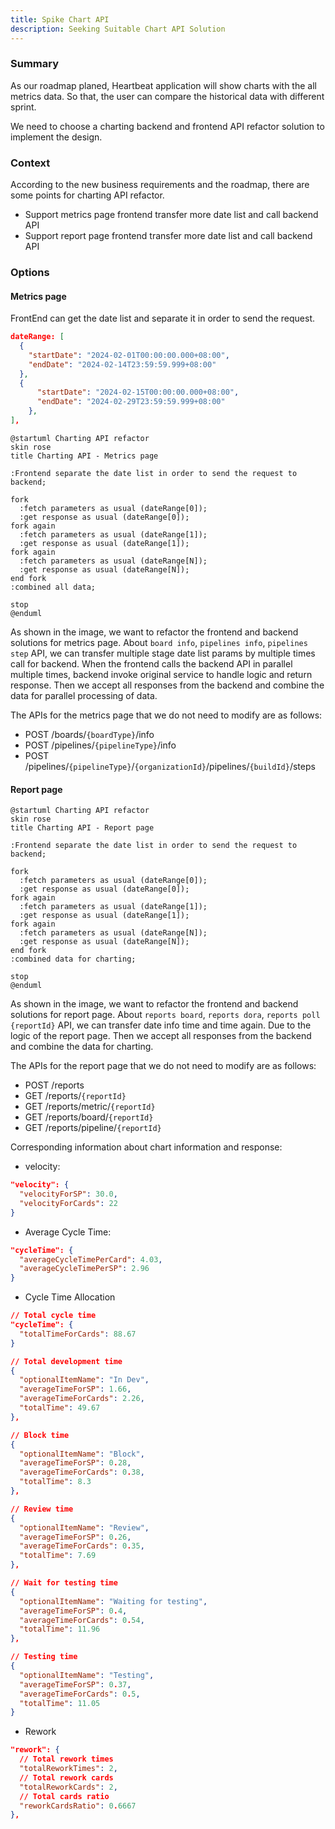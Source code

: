 ```yaml
---
title: Spike Chart API
description: Seeking Suitable Chart API Solution
---
```


### Summary

As our roadmap planed, Heartbeat application will show charts with the all metrics data.
So that, the user can compare the historical data with different sprint.

We need to choose a charting backend and frontend API refactor solution to implement the design.

### Context

According to the new business requirements and the roadmap, there are some points for charting API refactor.

* Support metrics page frontend transfer more date list and call backend API
* Support report page frontend transfer more date list and call backend API

### Options

#### Metrics page

FrontEnd can get the date list and separate it in order to send the request.

```json
dateRange: [
  {
    "startDate": "2024-02-01T00:00:00.000+08:00",
    "endDate": "2024-02-14T23:59:59.999+08:00"
  },
  {
      "startDate": "2024-02-15T00:00:00.000+08:00",
      "endDate": "2024-02-29T23:59:59.999+08:00"
    },
],
```

```plantuml
@startuml Charting API refactor
skin rose
title Charting API - Metrics page

:Frontend separate the date list in order to send the request to backend;

fork
  :fetch parameters as usual (dateRange[0]);
  :get response as usual (dateRange[0]);
fork again
  :fetch parameters as usual (dateRange[1]);
  :get response as usual (dateRange[1]);
fork again
  :fetch parameters as usual (dateRange[N]);
  :get response as usual (dateRange[N]);
end fork
:combined all data;

stop
@enduml
```

As shown in the image, we want to refactor the frontend and backend solutions for metrics page. About `board info`, `pipelines info`,
`pipelines step` API, we can transfer multiple stage date list params by multiple times call for backend.
When the frontend calls the backend API in parallel multiple times, backend invoke original service to handle logic and return response.
Then we accept all responses from the backend and combine the data for parallel processing of data.

The APIs for the metrics page that we do not need to modify are as follows:
- POST /boards/`{boardType}`/info
- POST /pipelines/`{pipelineType}`/info
- POST /pipelines/`{pipelineType}`/`{organizationId}`/pipelines/`{buildId}`/steps

#### Report page

```plantuml
@startuml Charting API refactor
skin rose
title Charting API - Report page

:Frontend separate the date list in order to send the request to backend;

fork
  :fetch parameters as usual (dateRange[0]);
  :get response as usual (dateRange[0]);
fork again
  :fetch parameters as usual (dateRange[1]);
  :get response as usual (dateRange[1]);
fork again
  :fetch parameters as usual (dateRange[N]);
  :get response as usual (dateRange[N]);
end fork
:combined data for charting;

stop
@enduml
```

As shown in the image, we want to refactor the frontend and backend solutions for report page. About `reports board`, `reports dora`,
`reports poll {reportId}` API, we can transfer date info time and time again. Due to the logic of the report page.
Then we accept all responses from the backend and combine the data for charting.

The APIs for the report page that we do not need to modify are as follows:
- POST /reports
- GET /reports/`{reportId}`
- GET /reports/metric/`{reportId}`
- GET /reports/board/`{reportId}`
- GET /reports/pipeline/`{reportId}`


Corresponding information about chart information and response:

- velocity:
```json
"velocity": {
  "velocityForSP": 30.0,
  "velocityForCards": 22
}
```

- Average Cycle Time:
```json
"cycleTime": {
  "averageCycleTimePerCard": 4.03,
  "averageCycleTimePerSP": 2.96
}
```

- Cycle Time Allocation
```json
// Total cycle time
"cycleTime": {
  "totalTimeForCards": 88.67
}

// Total development time
{
  "optionalItemName": "In Dev",
  "averageTimeForSP": 1.66,
  "averageTimeForCards": 2.26,
  "totalTime": 49.67
},

// Block time
{
  "optionalItemName": "Block",
  "averageTimeForSP": 0.28,
  "averageTimeForCards": 0.38,
  "totalTime": 8.3
},

// Review time
{
  "optionalItemName": "Review",
  "averageTimeForSP": 0.26,
  "averageTimeForCards": 0.35,
  "totalTime": 7.69
},

// Wait for testing time
{
  "optionalItemName": "Waiting for testing",
  "averageTimeForSP": 0.4,
  "averageTimeForCards": 0.54,
  "totalTime": 11.96
},

// Testing time
{
  "optionalItemName": "Testing",
  "averageTimeForSP": 0.37,
  "averageTimeForCards": 0.5,
  "totalTime": 11.05
}

```

- Rework
```json
"rework": {
  // Total rework times
  "totalReworkTimes": 2,
  // Total rework cards
  "totalReworkCards": 2,
  // Total cards ratio
  "reworkCardsRatio": 0.6667
},
```

